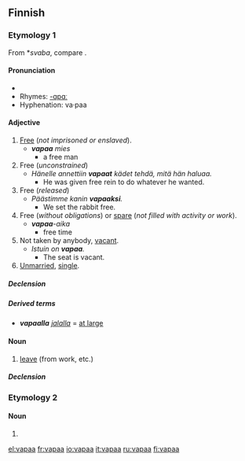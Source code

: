 ==Finnish==

===Etymology 1===
From {{Sla.|fi}} *''svaba'', compare {{term|svoboda}}.

====Pronunciation====
* {{IPA|lang=fi|[ˈʋɑpɑː]}}
* Rhymes: [[Rhymes:Finnish:-ɑpɑː|-ɑpɑ­ː]]
* Hyphenation: va·paa

====Adjective====
{{infl|fi|adjective|comparative|vapaampi|superlative|vapain}}

# [[free|Free]] (''not imprisoned or enslaved'').
#*'''''vapaa''' mies'' 
#**a free man
# Free (''unconstrained'')
#*''Hänelle annettiin '''vapaat''' kädet tehdä, mitä hän haluaa.''
#**He was given free rein to do whatever he wanted.
# Free (''released'')
#*''Päästimme kanin '''vapaaksi'''.''
#**We set the rabbit free.
# Free (''without obligations'') or [[spare]] (''not filled with activity or work'').
#*'''''vapaa'''-aika'' 
#**free time
# Not taken by anybody, [[vacant]].
#*''Istuin on '''vapaa'''.'' 
#**The seat is vacant.
# [[unmarried|Unmarried]], [[single]].

=====Declension=====
{{fi-decl-vapaa|vapa|a|a|}}

=====Derived terms=====
* '''''vapaalla''' [[jalka|jalalla]]'' = [[at large]]

====Noun====
{{infl|fi|noun}}

# [[leave]] (from work, etc.)

=====Declension=====
{{fi-decl-vapaa|vapa}}

===Etymology 2===

====Noun====
{{infl|fi|noun form}}

# {{fi-form of|type=noun|case=partitive|pl=singular|[[vapa]]}}

[[el:vapaa]]
[[fr:vapaa]]
[[io:vapaa]]
[[it:vapaa]]
[[ru:vapaa]]
[[fi:vapaa]]